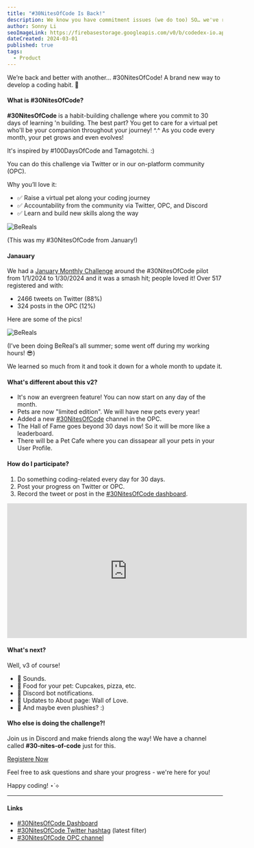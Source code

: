 ```yaml
---
title: "#30NitesOfCode Is Back!"
description: We know you have commitment issues (we do too) SO… we've re-launched #30NitesOfCode where you commit to 30 days of learning and building while raising your virtual pet! 🐣
author: Sonny Li
seoImageLink: https://firebasestorage.googleapis.com/v0/b/codedex-io.appspot.com/o/blogs%2F30-nites-of-code%2Fbanner.png?alt=media&token=a8048b46-e185-43ce-bf61-61b3adb03f22
dateCreated: 2024-03-01
published: true
tags:
  - Product
---
```


We’re back and better with another... #30NitesOfCode! A brand new way to develop a coding habit. 👾 

#### What is #30NitesOfCode?

**#30NitesOfCode** is a habit-building challenge where you commit to 30 days of learning 'n building. The best part? You get to care for a virtual pet who'll be your companion throughout your journey! ^.^ As you code every month, your pet grows and even evolves!

It's inspired by #100DaysOfCode and Tamagotchi. :)

You can do this challenge via Twitter or in our on-platform community (OPC).

Why you’ll love it:

- ✅ Raise a virtual pet along your coding journey
- ✅ Accountability from the community via Twitter, OPC, and Discord
- ✅ Learn and build new skills along the way

![BeReals](https://i.imgur.com/Zl8fNgO.png)
<div style={{textAlign: "center"}}>(This was my #30NitesOfCode from January!)</div>

#### Janauary 

We had a [January Monthly Challenge](https://www.codedex.io/community/monthly-challenge/january-2024) around the #30NitesOfCode pilot from 1/1/2024 to 1/30/2024 and it was a smash hit; people loved it! Over 517 registered and with:

- 2466 tweets on Twitter (88%)
- 324 posts in the OPC (12%)

Here are some of the pics!

![BeReals](https://imgur.com/Q9km4Fg.png)
<div style={{textAlign: "center"}}>(I’ve been doing BeReal’s all summer; some went off during my working hours! 😎)</div>

We learned so much from it and took it down for a whole month to update it.

#### What's different about this v2?

- It's now an evergreen feature! You can now start on any day of the month.
- Pets are now "limited edition". We will have new pets every year!
- Added a new [#30NitesOfCode](https://www.codedex.io/community/30-nites-of-code) channel in the OPC.
- The Hall of Fame goes beyond 30 days now! So it will be more like a leaderboard.
- There will be a Pet Cafe where you can dissapear all your pets in your User Profile.

#### How do I participate?

1) Do something coding-related every day for 30 days.
2) Post your progress on Twitter or OPC.
3) Record the tweet or post in the [#30NitesOfCode dashboard](https://www.codedex.io/30-nites-of-code).

<iframe width="560" height="315" src="https://www.youtube.com/embed/8zuuj3zKOZI?si=6RJFw48x3F2EEQ1H" title="YouTube video player" frameBorder="0" allow="accelerometer; autoplay; clipboard-write; encrypted-media; gyroscope; picture-in-picture; web-share" allowFullScreen></iframe>

#### What's next?

Well, v3 of course!

- 🎵 Sounds.
- 🧁 Food for your pet: Cupcakes, pizza, etc.
- 🔔 Discord bot notifications.
- 🫶 Updates to About page: Wall of Love.
- 🧸 And maybe even plushies? :)


#### Who else is doing the challenge?!

Join us in Discord and make friends along the way! We have a channel called **#30-nites-of-code** just for this.

<div style={{ display: "flex", justifyContent: "center", marginBottom: "1.2rem", transform: "scale(.9)" }}>
  <a className="nes-btn is-warning" href="https://www.codedex.io/30-nites-of-code" target="_blank" and rel="noopener noreferrer">Registere Now</a>
</div>

Feel free to ask questions and share your progress - we're here for you!

Happy coding! ⋆˙⟡

---

#### Links

- [#30NitesOfCode Dashboard](https://www.codedex.io/30-nites-of-code)
- [#30NitesOfCode Twitter hashtag](https://twitter.com/hashtag/30NitesOfCode?src=hashtag_click&f=live) (latest filter)
- [#30NitesOfCode OPC channel](https://www.codedex.io/community/30-nites-of-code)
